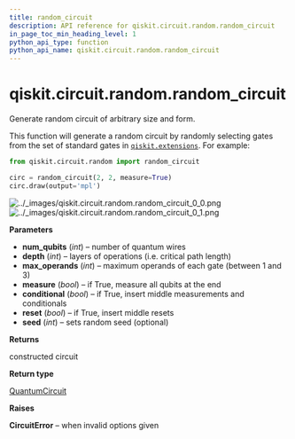 ```yaml
---
title: random_circuit
description: API reference for qiskit.circuit.random.random_circuit
in_page_toc_min_heading_level: 1
python_api_type: function
python_api_name: qiskit.circuit.random.random_circuit
---
```


# qiskit.circuit.random.random\_circuit

<Function id="qiskit.circuit.random.random_circuit" github="https://github.com/qiskit/qiskit/tree/stable/0.17/qiskit/circuit/random/utils.py" signature="random_circuit(num_qubits, depth, max_operands=3, measure=False, conditional=False, reset=False, seed=None)">
  Generate random circuit of arbitrary size and form.

  This function will generate a random circuit by randomly selecting gates from the set of standard gates in [`qiskit.extensions`](extensions#module-qiskit.extensions "qiskit.extensions"). For example:

  ```python
  from qiskit.circuit.random import random_circuit

  circ = random_circuit(2, 2, measure=True)
  circ.draw(output='mpl')
  ```

  ![../\_images/qiskit.circuit.random.random\_circuit\_0\_0.png](/images/api/qiskit/0.27/qiskit.circuit.random.random_circuit_0_0.png) ![../\_images/qiskit.circuit.random.random\_circuit\_0\_1.png](/images/api/qiskit/0.27/qiskit.circuit.random.random_circuit_0_1.png)

  **Parameters**

  *   **num\_qubits** (*int*) – number of quantum wires
  *   **depth** (*int*) – layers of operations (i.e. critical path length)
  *   **max\_operands** (*int*) – maximum operands of each gate (between 1 and 3)
  *   **measure** (*bool*) – if True, measure all qubits at the end
  *   **conditional** (*bool*) – if True, insert middle measurements and conditionals
  *   **reset** (*bool*) – if True, insert middle resets
  *   **seed** (*int*) – sets random seed (optional)

  **Returns**

  constructed circuit

  **Return type**

  [QuantumCircuit](qiskit.circuit.QuantumCircuit "qiskit.circuit.QuantumCircuit")

  **Raises**

  **CircuitError** – when invalid options given
</Function>

